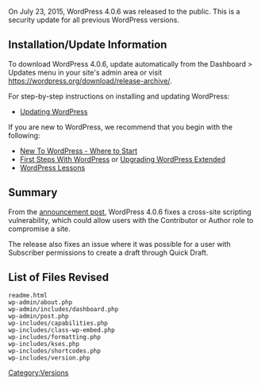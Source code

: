 {{Languages|
{{en|Version 4.0.6}}
{{ja|Version 4.0.6}}
}}

On July 23, 2015, WordPress 4.0.6 was released to the public. This is a security update for all previous WordPress versions.

== Installation/Update Information ==
To download WordPress 4.0.6, update automatically from the Dashboard > Updates menu in your site's admin area or visit https://wordpress.org/download/release-archive/.

For step-by-step instructions on installing and updating WordPress:
* [[Updating WordPress]]

If you are new to WordPress, we recommend that you begin with the following:
* [[New To WordPress - Where to Start]]
* [[First Steps With WordPress]] or [[Upgrading WordPress Extended]]
* [[WordPress Lessons]]

== Summary ==
From the [https://wordpress.org/news/2015/07/wordpress-4-2-3/ announcement post], WordPress 4.0.6 fixes a cross-site scripting vulnerability, which could allow users with the Contributor or Author role to compromise a site.

The release also fixes an issue where it was possible for a user with Subscriber permissions to create a draft through Quick Draft.

== List of Files Revised ==
<pre>
readme.html
wp-admin/about.php
wp-admin/includes/dashboard.php
wp-admin/post.php
wp-includes/capabilities.php
wp-includes/class-wp-embed.php
wp-includes/formatting.php
wp-includes/kses.php
wp-includes/shortcodes.php
wp-includes/version.php
</pre>

{{Versions}}

[[Category:Versions]]